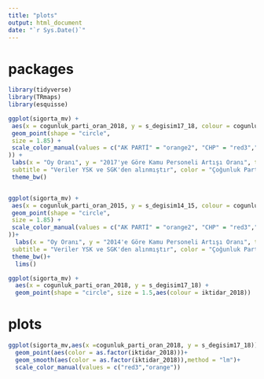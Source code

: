 ```yaml
---
title: "plots"
output: html_document
date: "`r Sys.Date()`"
---
```

# packages
```r
library(tidyverse)
library(TRmaps)
library(esquisse)
```

```r
ggplot(sigorta_mv) +
 aes(x = cogunluk_parti_oran_2018, y = s_degisim17_18, colour = cogunluk_parti_2018) +
 geom_point(shape = "circle", 
 size = 1.85) +
 scale_color_manual(values = c("AK PARTİ" = "orange2", "CHP" = "red3","HDP"="purple3"
)) +
 labs(x = "Oy Oranı", y = "2017'ye Göre Kamu Personeli Artışı Oranı", title = "2018 Yılında İllere Göre Kamu Personeli Artış Oranı ve Alınan Oy Oranı ", 
 subtitle = "Veriler YSK ve SGK'den alınmıştır", color = "Çoğunluk Parti") +
 theme_bw()


ggplot(sigorta_mv) +
 aes(x = cogunluk_parti_oran_2015, y = s_degisim14_15, colour = cogunluk_parti_2015) +
 geom_point(shape = "circle", 
 size = 1.85) +
 scale_color_manual(values = c("AK PARTİ" = "orange2", "CHP" = "red3","HDP"="purple3"
))+
  labs(x = "Oy Oranı", y = "2014'e Göre Kamu Personeli Artışı Oranı", title = "2015 Yılında İllere Göre Kamu Personeli Artış Oranı ve Alınan Oy Oranı ", 
 subtitle = "Veriler YSK ve SGK'den alınmıştır", color = "Çoğunluk Parti") +
 theme_bw()+
  lims()
```

```r
ggplot(sigorta_mv) +
  aes(x = cogunluk_parti_oran_2018, y = s_degisim17_18) +
  geom_point(shape = "circle", size = 1.5,aes(colour = iktidar_2018))
```


# plots
```r
ggplot(sigorta_mv,aes(x =cogunluk_parti_oran_2018, y = s_degisim17_18))+
  geom_point(aes(color = as.factor(iktidar_2018)))+
  geom_smooth(aes(color = as.factor(iktidar_2018)),method = "lm")+
  scale_color_manual(values = c("red3","orange"))

```

